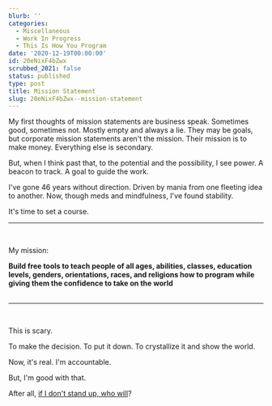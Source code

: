 ```yaml
---
blurb: ''
categories:
  - Miscellaneous
  - Work In Progress
  - This Is How You Program
date: '2020-12-19T00:00:00'
id: 20eNixF4bZwx
scrubbed_2021: false
status: published
type: post
title: Mission Statement
slug: 20eNixF4bZwx--mission-statement
---
```


My first thoughts of mission statements are business speak. Sometimes good, sometimes not. Mostly empty and always a lie. They may be goals, but corporate mission statements aren't the mission. Their mission is to make money. Everything else is secondary.

But, when I think past that, to the potential and the possibility, I see power. A beacon to track. A goal to guide the work. 

I've gone 46 years without direction. Driven by mania from one fleeting idea to another. Now, though meds and mindfulness, I've found stability. 

It's time to set a course. 


---

<br /> 

My mission:

__Build free tools to teach people of all ages, abilities, classes, education levels, genders, orientations, races, and religions how to program while giving them the confidence to take on the world__
<br /><br />


---


<br /> 

This is scary. 

To make the decision. To put it down. To crystallize it and show the world. 

Now, it's real. I'm accountable. 

But, I'm good with that. 

After all, <a href="http://thisishowyouprogram.com">if I don't stand up, who will</a>?
